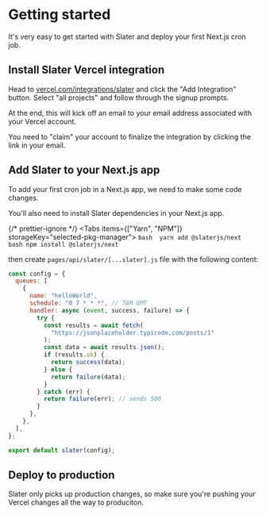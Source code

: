 
# Getting started

It's very easy to get started with Slater and deploy your first Next.js cron job.

## Install Slater Vercel integration

Head to <a className="underline" href="https://vercel.com/integrations/slater">vercel.com/integrations/slater</a> and click the "Add Integration" button. Select "all projects" and follow through the signup prompts.

At the end, this will kick off an email to your email address associated with your Vercel account.

<Callout>
  You need to "claim" your account to finalize the integration by clicking the
  link in your email.
</Callout>

## Add Slater to your Next.js app

To add your first cron job in a Next.js app, we need to make some code changes.

You'll also need to install Slater dependencies in your Next.js app.

{/* prettier-ignore */}
<Tabs items={["Yarn", "NPM"]} storageKey="selected-pkg-manager">
  <Tab>
    ```bash 
    yarn add @slaterjs/next
    ```
    </Tab>
  <Tab>
    ```bash
    npm install @slaterjs/next
    ```
  </Tab>
</Tabs>

then create `pages/api/slater/[...slater].js` file with the following content:

```js filename="[...slater].js"
const config = {
  queues: [
    {
      name: "helloWorld",
      schedule: "0 7 * * *", // 7AM GMT
      handler: async (event, success, failure) => {
        try {
          const results = await fetch(
            "https://jsonplaceholder.typicode.com/posts/1"
          );
          const data = await results.json();
          if (results.ok) {
            return success(data);
          } else {
            return failure(data);
          }
        } catch (err) {
          return failure(err); // sends 500
        }
      },
    },
  ],
};

export default slater(config);
```

## Deploy to production

Slater only picks up production changes, so make sure you're pushing your Vercel changes all the way to produciton.
